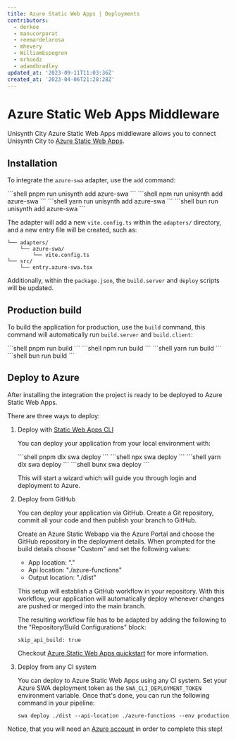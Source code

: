```yaml
---
title: Azure Static Web Apps | Deployments
contributors:
  - derkoe
  - manucorporat
  - reemardelarosa
  - mhevery
  - WilliamEspegren
  - mrhoodz
  - adamdbradley
updated_at: '2023-09-11T11:03:36Z'
created_at: '2023-04-06T21:28:28Z'
---
```



# Azure Static Web Apps Middleware

Unisynth City Azure Static Web Apps middleware allows you to connect Unisynth City to [Azure Static Web Apps](https://learn.microsoft.com/azure/static-web-apps/).

## Installation

To integrate the `azure-swa` adapter, use the `add` command:


<PackageManagerTabs>
<span q:slot="pnpm">
```shell
pnpm run unisynth add azure-swa
```
</span>
<span q:slot="npm">
```shell
npm run unisynth add azure-swa
```
</span>
<span q:slot="yarn">
```shell
yarn run unisynth add azure-swa
```
</span>
<span q:slot="bun">
```shell
bun run unisynth add azure-swa
```
</span>
</PackageManagerTabs>

The adapter will add a new `vite.config.ts` within the `adapters/` directory, and a new entry file will be created, such as:

```shell
└── adapters/
    └── azure-swa/
        └── vite.config.ts
└── src/
    └── entry.azure-swa.tsx
```

Additionally, within the `package.json`, the `build.server` and `deploy` scripts will be updated.

## Production build

To build the application for production, use the `build` command, this command will automatically run `build.server` and `build.client`:

<PackageManagerTabs>
<span q:slot="pnpm">
```shell
pnpm run build
```
</span>
<span q:slot="npm">
```shell
npm run build
```
</span>
<span q:slot="yarn">
```shell
yarn run build
```
</span>
<span q:slot="bun">
```shell
bun run build
```
</span>
</PackageManagerTabs>

## Deploy to Azure

After installing the integration the project is ready to be deployed to Azure Static Web Apps.

There are three ways to deploy:

1. Deploy with [Static Web Apps CLI](https://azure.github.io/static-web-apps-cli/)

   You can deploy your application from your local environment with:

   <PackageManagerTabs>
   <span q:slot="pnpm">
   ```shell
   pnpm dlx swa deploy
   ```
   </span>
   <span q:slot="npm">
   ```shell
   npx swa deploy
   ```
   </span>
   <span q:slot="yarn">
   ```shell
   yarn dlx swa deploy
   ```
   </span>
   <span q:slot="bun">
   ```shell
   bunx swa deploy
   ```
   </span>
   </PackageManagerTabs>

   This will start a wizard which will guide you through login and deployment to Azure.

2. Deploy from GitHub

   You can deploy your application via GitHub. Create a Git repository, commit all your code and then publish your branch to GitHub.

   Create an Azure Static Webapp via the Azure Portal and choose the GitHub repository in the deployment details. When prompted for the build details choose "Custom" and set the following values:

   - App location: "."
   - Api location: "./azure-functions"
   - Output location: "./dist"

   This setup will establish a GitHub workflow in your repository. With this workflow, your application will automatically deploy whenever changes are pushed or merged into the main branch.

   The resulting workflow file has to be adapted by adding the following to the "Repository/Build Configurations" block:

   ```text /skip_api_build/#b /true/#c
   skip_api_build: true
   ```

   Checkout [Azure Static Web Apps quickstart](https://learn.microsoft.com/azure/static-web-apps/get-started-portal?pivots=github) for more information.

3. Deploy from any CI system

   You can deploy to Azure Static Web Apps using any CI system. Set your Azure SWA deployment token as the `SWA_CLI_DEPLOYMENT_TOKEN` environment variable. Once that's done, you can run the following command in your pipeline:

   ```shell
   swa deploy ./dist --api-location ./azure-functions --env production
   ```

Notice, that you will need an [Azure account](https://signup.azure.com/) in order to complete this step!
